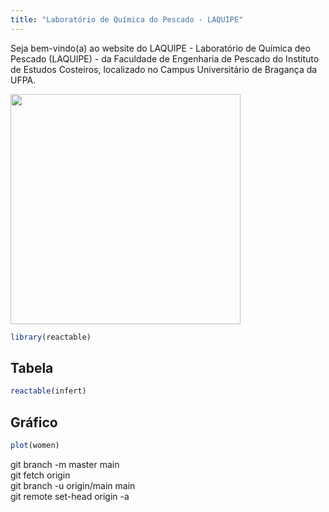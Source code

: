 ```yaml
---
title: "Laboratório de Química do Pescado - LAQUIPE"
---
```


Seja bem-vindo(a) ao website do LAQUIPE - Laboratório de Química deo Pescado (LAQUIPE) - da Faculdade de Engenharia de Pescado do Instituto de Estudos Costeiros, localizado no Campus Universitário de Bragança da UFPA.

![](images/clipboard-2415610879.png){width="368"}

```r
library(reactable)
```

::: panel-tabset
## Tabela

```r
reactable(infert)
```

## Gráfico

```r
plot(women)
```
:::

git branch -m master main\
git fetch origin\
git branch -u origin/main main\
git remote set-head origin -a
